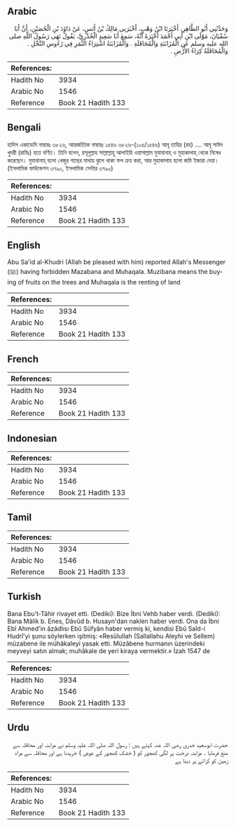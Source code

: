 ## Arabic


<div dir="rtl" lang="ar" style={{fontSize:'larger',backgroundColor:'#f8f9fa',padding:20}}>
وَحَدَّثَنِي أَبُو الطَّاهِرِ، أَخْبَرَنَا ابْنُ وَهْبٍ، أَخْبَرَنِي مَالِكُ بْنُ أَنَسٍ، عَنْ دَاوُدَ بْنِ الْحُصَيْنِ، أَنَّ أَبَا سُفْيَانَ، مَوْلَى ابْنِ أَبِي أَحْمَدَ أَخْبَرَهُ أَنَّهُ، سَمِعَ أَبَا سَعِيدٍ الْخُدْرِيَّ، يَقُولُ نَهَى رَسُولُ اللَّهِ صلى الله عليه وسلم عَنِ الْمُزَابَنَةِ وَالْمُحَاقَلَةِ ‏.‏ وَالْمُزَابَنَةُ اشْتِرَاءُ الثَّمَرِ فِي رُءُوسِ النَّخْلِ ‏.‏ وَالْمُحَاقَلَةُ كِرَاءُ الأَرْضِ ‏.‏
</div>
<div style={{backgroundColor:'#f8f9fa',padding:20, marginBottom: 10}}><table> <thead> <tr> <th>References:</th> <th></th> </tr> </thead> <tbody><tr><td>Hadith No</td><td>3934</td></tr><tr><td>Arabic No</td><td>1546</td></tr><tr><td>Reference</td><td>Book 21 Hadith 133</td></tr></tbody></table></div>

## Bengali


<div dir="ltr" lang="bn" style={{fontSize:'larger',backgroundColor:'#f8f9fa',padding:20}}>
হাদিস একাডেমি নাম্বারঃ ৩৮২৬, আন্তর্জাতিক নাম্বারঃ ১৫৪৬ ৩৮২৬-(১০৫/১৫৪৬) আবূ তাহির (রহ) .... আবূ সাঈদ খুদরী (রাযিঃ) হতে বর্ণিত। তিনি বলেন, রসূলুল্লাহ সাল্লাল্লাহু আলাইহি ওয়াসাল্লাম মুযাবানাহ্ ও মুহাকালাহ্ থেকে নিষেধ করেছেন। মুযাবানাহ্ হলো খেজুর গাছের মাথায় ঝুলে থাকা ফল ক্রয় করা, আর মুহাকালাহ হলো জমি ইজারা দেয়া। (ইসলামিক ফাউন্ডেশন ৩৭৯০, ইসলামিক সেন্টার ৩৭৯০)
</div>
<div style={{backgroundColor:'#f8f9fa',padding:20, marginBottom: 10}}><table> <thead> <tr> <th>References:</th> <th></th> </tr> </thead> <tbody><tr><td>Hadith No</td><td>3934</td></tr><tr><td>Arabic No</td><td>1546</td></tr><tr><td>Reference</td><td>Book 21 Hadith 133</td></tr></tbody></table></div>

## English


<div dir="ltr" lang="en" style={{fontSize:'larger',backgroundColor:'#f8f9fa',padding:20}}>
Abu Sa'id al-Khudri (Allah be pleased with him) reported Allah's Messenger (ﷺ) having forbidden Mazabana and Muhaqala. Muzibana means the buying of fruits on the trees and Muhaqala is the renting of land
</div>
<div style={{backgroundColor:'#f8f9fa',padding:20, marginBottom: 10}}><table> <thead> <tr> <th>References:</th> <th></th> </tr> </thead> <tbody><tr><td>Hadith No</td><td>3934</td></tr><tr><td>Arabic No</td><td>1546</td></tr><tr><td>Reference</td><td>Book 21 Hadith 133</td></tr></tbody></table></div>

## French


<div dir="ltr" lang="fr" style={{fontSize:'larger',backgroundColor:'#f8f9fa',padding:20}}>

</div>
<div style={{backgroundColor:'#f8f9fa',padding:20, marginBottom: 10}}><table> <thead> <tr> <th>References:</th> <th></th> </tr> </thead> <tbody><tr><td>Hadith No</td><td>3934</td></tr><tr><td>Arabic No</td><td>1546</td></tr><tr><td>Reference</td><td>Book 21 Hadith 133</td></tr></tbody></table></div>

## Indonesian


<div dir="ltr" lang="id" style={{fontSize:'larger',backgroundColor:'#f8f9fa',padding:20}}>

</div>
<div style={{backgroundColor:'#f8f9fa',padding:20, marginBottom: 10}}><table> <thead> <tr> <th>References:</th> <th></th> </tr> </thead> <tbody><tr><td>Hadith No</td><td>3934</td></tr><tr><td>Arabic No</td><td>1546</td></tr><tr><td>Reference</td><td>Book 21 Hadith 133</td></tr></tbody></table></div>

## Tamil


<div dir="ltr" lang="ta" style={{fontSize:'larger',backgroundColor:'#f8f9fa',padding:20}}>

</div>
<div style={{backgroundColor:'#f8f9fa',padding:20, marginBottom: 10}}><table> <thead> <tr> <th>References:</th> <th></th> </tr> </thead> <tbody><tr><td>Hadith No</td><td>3934</td></tr><tr><td>Arabic No</td><td>1546</td></tr><tr><td>Reference</td><td>Book 21 Hadith 133</td></tr></tbody></table></div>

## Turkish


<div dir="ltr" lang="tr" style={{fontSize:'larger',backgroundColor:'#f8f9fa',padding:20}}>
Bana Ebu't-Tâhir rivayet etti. (Dediki): Bize İbni Vehb haber verdi. (Dediki): Bana Mâlik b. Enes, Dâvûd b. Husayn'dan naklen haber verdi. Ona da İbni Ebî Ahmed'in âzâdlısı Ebû Süfyân haber vermiş ki, kendisi Ebû Saîd-i Hudrî'yi şunu söylerken işitmiş: «Resûlullah (Sallallahu Aleyhi ve Sellem) müzabene ile mühâkaleyi yasak etti. Müzâbene hurmanın üzerindeki meyveyi satın almak; muhâkale de yeri kiraya vermektir.» İzah 1547 de
</div>
<div style={{backgroundColor:'#f8f9fa',padding:20, marginBottom: 10}}><table> <thead> <tr> <th>References:</th> <th></th> </tr> </thead> <tbody><tr><td>Hadith No</td><td>3934</td></tr><tr><td>Arabic No</td><td>1546</td></tr><tr><td>Reference</td><td>Book 21 Hadith 133</td></tr></tbody></table></div>

## Urdu


<div dir="rtl" lang="ur" style={{fontSize:'larger',backgroundColor:'#f8f9fa',padding:20}}>
حضرت ابوسعید خدری رضی اللہ عنہ کہتے ہیں : رسول اللہ صلی اللہ علیہ وسلم نے مزابنہ اور محاقلہ سے منع فرمایا ۔ مزابنہ درخت پر لگی کھجور کو ( خشک کھجور کے عوض ) خریدنا ہے اور محاقلہ سے مراد زمین کو کرائے پر دینا ہے
</div>
<div style={{backgroundColor:'#f8f9fa',padding:20, marginBottom: 10}}><table> <thead> <tr> <th>References:</th> <th></th> </tr> </thead> <tbody><tr><td>Hadith No</td><td>3934</td></tr><tr><td>Arabic No</td><td>1546</td></tr><tr><td>Reference</td><td>Book 21 Hadith 133</td></tr></tbody></table></div>